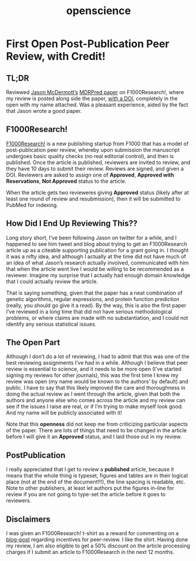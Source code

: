 % openscience

# First Open Post-Publication Peer Review, with Credit!

## TL;DR

Reviewed [Jason McDermott's](https://twitter.com/@biodataganache) [MDRPred paper](http://f1000research.com/articles/4-60/v1) on F1000Research!, where my review is posted along side the paper, [with a DOI](http://f1000research.com/articles/4-60/v1#referee-response-7889), completely in the open with my name attached. Was a pleasant experience, aided by the fact that Jason wrote a good paper.

## F1000Research!

[F1000Research!](http://f1000research.com/) is a new publishing startup from F1000 that has a model of post-publication peer review, whereby upon submission the manuscript undergoes basic quality checks (no real editorial control), and then is published. Once the article is published, reviewers are invited to review, and they have 10 days to submit their review. Reviews are signed, and given a DOI. Reviewers are asked to assign one of **Approved**, **Approved with Reservations**, **Not Approved** status to the article.

When the article gets two revieweres giving **Approved** status (likely after at least one round of review and resubmission), then it will be submitted to PubMed for indexing. 

## How Did I End Up Reviewing This??

Long story short, I've been following Jason on twitter for a while, and I happened to see him tweet and blog about trying to get an F1000Research article up as a citeable supporting publication for a grant going in. I thought it was a nifty idea, and although I actually at the time did not have much of an idea of what Jason's research actually involved, communicated with him that when the article went live I would be willing to be recommended as a reviewer. Imagine my surprise that I actually had enough domain knowledge that I could actually review the article. 

That is saying something, given that the paper has a neat combination of genetic algorithms, regular expressions, and protein function prediction (really, you should go give it a read). By the way, this is also the first paper I've reviewed in a long time that did not have serious methodological problems, or where claims are made with no substantiation, and I could not identify any serious statistical issues.

## The Open Part

Although I don't do a lot of reviewing, I had to admit that this was one of the best reviewing assignments I've had in a while. Although I believe that peer review is essential to science, and it needs to be more open (I've started signing my reviews for other journals), this was the first time I knew my review was open (my name would be known to the authors' by default) and public. I have to say that this likely improved the care and thoroughness in doing the actual review as I went through the article, given that both the authors and anyone else who comes across the article and my review can see if the issues I raise are real, or if I'm trying to make myself look good. And my name will be publicly associated with it!

Note that this **openness** did not keep me from criticizing particular aspects of the paper. There are lots of things that need to be changed in the article before I will give it an **Approved** status, and I laid those out in my review.

## PostPublication

I really appreciated that I get to review a **published** article, because it means that the whole thing is typeset, figures and tables are in their logical place (not at the end of the document!!!), the line spacing is readable, etc. Note to other publishers, at least let authors put the figures in-line for review if you are not going to type-set the article before it goes to reviewers.

## Disclaimers

I was given an F1000Research! t-shirt as a reward for commenting on a [blog-post](http://blog.f1000research.com/2013/08/23/peer-review-credit-where-credits-due/#comment-1020559658) regarding incentives for peer-review. I like the shirt. Having done my review, I am also eligible to get a 50% discount on the article processing charges if I submit an article to F1000Research in the next 12 months.
